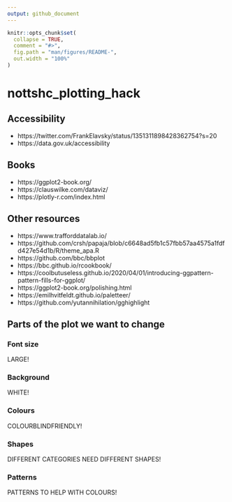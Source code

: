 ```yaml
---
output: github_document
---
```


<!-- README.md is generated from README.Rmd. Please edit that file -->

```r
knitr::opts_chunk$set(
  collapse = TRUE,
  comment = "#>",
  fig.path = "man/figures/README-",
  out.width = "100%"
)
```

# nottshc_plotting_hack

## Accessibility

- https://twitter.com/FrankElavsky/status/1351311898428362754?s=20
- https://data.gov.uk/accessibility

## Books

- https://ggplot2-book.org/
- https://clauswilke.com/dataviz/
- https://plotly-r.com/index.html

## Other resources

- https://www.trafforddatalab.io/
- https://github.com/crsh/papaja/blob/c6648ad5fb1c57fbb57aa4575a1fdfd427e54d1b/R/theme_apa.R
- https://github.com/bbc/bbplot
- https://bbc.github.io/rcookbook/
- https://coolbutuseless.github.io/2020/04/01/introducing-ggpattern-pattern-fills-for-ggplot/
- https://ggplot2-book.org/polishing.html
- https://emilhvitfeldt.github.io/paletteer/
- https://github.com/yutannihilation/gghighlight

## Parts of the plot we want to change

### Font size

LARGE! 

### Background

WHITE!

### Colours

COLOURBLINDFRIENDLY!

### Shapes

DIFFERENT CATEGORIES NEED DIFFERENT SHAPES!

### Patterns

PATTERNS TO HELP WITH COLOURS!